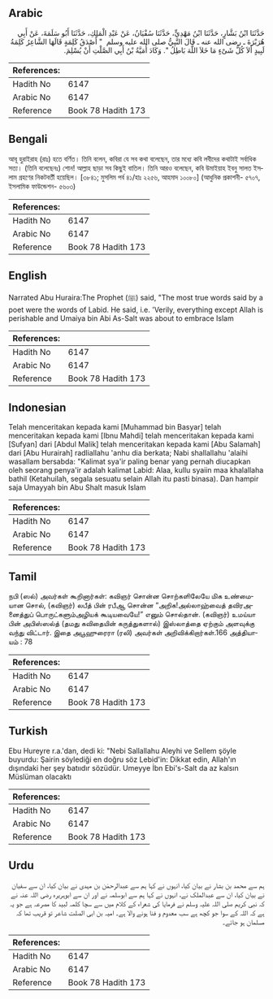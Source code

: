 ## Arabic


<div dir="rtl" lang="ar" style={{fontSize:'larger',backgroundColor:'#f8f9fa',padding:20}}>
حَدَّثَنَا ابْنُ بَشَّارٍ، حَدَّثَنَا ابْنُ مَهْدِيٍّ، حَدَّثَنَا سُفْيَانُ، عَنْ عَبْدِ الْمَلِكِ، حَدَّثَنَا أَبُو سَلَمَةَ، عَنْ أَبِي هُرَيْرَةَ ـ رضى الله عنه ـ قَالَ النَّبِيُّ صلى الله عليه وسلم ‏ "‏ أَصْدَقُ كَلِمَةٍ قَالَهَا الشَّاعِرُ كَلِمَةُ لَبِيدٍ أَلاَ كُلُّ شَىْءٍ مَا خَلاَ اللَّهَ بَاطِلُ ‏"‏‏.‏ وَكَادَ أُمَيَّةُ بْنُ أَبِي الصَّلْتِ أَنْ يُسْلِمَ‏.‏
</div>
<div style={{backgroundColor:'#f8f9fa',padding:20, marginBottom: 10}}><table> <thead> <tr> <th>References:</th> <th></th> </tr> </thead> <tbody><tr><td>Hadith No</td><td>6147</td></tr><tr><td>Arabic No</td><td>6147</td></tr><tr><td>Reference</td><td>Book 78 Hadith 173</td></tr></tbody></table></div>

## Bengali


<div dir="ltr" lang="bn" style={{fontSize:'larger',backgroundColor:'#f8f9fa',padding:20}}>
আবূ হুরাইরাহ (রাঃ) হতে বর্ণিত। তিনি বলেন, কবিরা যে সব কথা বলেছেন, তার মধ্যে কবি লবীদের কথাটাই সর্বাধিক সত্য। (তিনি বলেছেনঃ) শোন! আল্লাহ ছাড়া সব কিছুই বাতিল। তিনি আরও বলেছেন, কবি উমাইয়াহ ইবনু সালত ইসলাম গ্রহণের নিকটবর্তী হয়েছিল। [৩৮৪১; মুসলিম পর্ব ৪১/হাঃ ২২৫৬, আহমাদ ১০০৮০] (আধুনিক প্রকাশনী- ৫৭০৭, ইসলামিক ফাউন্ডেশন- ৫৬০৩)
</div>
<div style={{backgroundColor:'#f8f9fa',padding:20, marginBottom: 10}}><table> <thead> <tr> <th>References:</th> <th></th> </tr> </thead> <tbody><tr><td>Hadith No</td><td>6147</td></tr><tr><td>Arabic No</td><td>6147</td></tr><tr><td>Reference</td><td>Book 78 Hadith 173</td></tr></tbody></table></div>

## English


<div dir="ltr" lang="en" style={{fontSize:'larger',backgroundColor:'#f8f9fa',padding:20}}>
Narrated Abu Huraira:The Prophet (ﷺ) said, "The most true words said by a poet were the words of Labid. He said, i.e. 'Verily, everything except Allah is perishable and Umaiya bin Abi As-Salt was about to embrace Islam
</div>
<div style={{backgroundColor:'#f8f9fa',padding:20, marginBottom: 10}}><table> <thead> <tr> <th>References:</th> <th></th> </tr> </thead> <tbody><tr><td>Hadith No</td><td>6147</td></tr><tr><td>Arabic No</td><td>6147</td></tr><tr><td>Reference</td><td>Book 78 Hadith 173</td></tr></tbody></table></div>

## Indonesian


<div dir="ltr" lang="id" style={{fontSize:'larger',backgroundColor:'#f8f9fa',padding:20}}>
Telah menceritakan kepada kami [Muhammad bin Basyar] telah menceritakan kepada kami [Ibnu Mahdi] telah menceritakan kepada kami [Sufyan] dari [Abdul Malik] telah menceritakan kepada kami [Abu Salamah] dari [Abu Hurairah] radliallahu 'anhu dia berkata; Nabi shallallahu 'alaihi wasallam bersabda: "Kalimat sya'ir paling benar yang pernah diucapkan oleh seorang penya'ir adalah kalimat Labid: Alaa, kullu syaiin maa khalallaha bathil (Ketahuilah, segala sesuatu selain Allah itu pasti binasa). Dan hampir saja Umayyah bin Abu Shalt masuk Islam
</div>
<div style={{backgroundColor:'#f8f9fa',padding:20, marginBottom: 10}}><table> <thead> <tr> <th>References:</th> <th></th> </tr> </thead> <tbody><tr><td>Hadith No</td><td>6147</td></tr><tr><td>Arabic No</td><td>6147</td></tr><tr><td>Reference</td><td>Book 78 Hadith 173</td></tr></tbody></table></div>

## Tamil


<div dir="ltr" lang="ta" style={{fontSize:'larger',backgroundColor:'#f8f9fa',padding:20}}>
நபி (ஸல்) அவர்கள் கூறினார்கள்: கவிஞர் சொன்ன சொற்களிலேயே மிக உண்மையான சொல், (கவிஞர்) லபீத் பின் ரபீஆ சொன்ன “அறிக!அல்லாஹ்வைத் தவிரஅனைத்துப் பொருட்களும்அழியக் கூடியவையே!” எனும் சொல்தான். (கவிஞர்) உமய்யா பின் அபிஸ்ஸல்த் (தமது கவிதையின் கருத்துகளால்) இஸ்லாத்தை ஏற்கும் அளவுக்கு வந்து விட்டார். இதை அபூஹுரைரா (ரலி) அவர்கள் அறிவிக்கிறார்கள்.166 அத்தியாயம் : 78
</div>
<div style={{backgroundColor:'#f8f9fa',padding:20, marginBottom: 10}}><table> <thead> <tr> <th>References:</th> <th></th> </tr> </thead> <tbody><tr><td>Hadith No</td><td>6147</td></tr><tr><td>Arabic No</td><td>6147</td></tr><tr><td>Reference</td><td>Book 78 Hadith 173</td></tr></tbody></table></div>

## Turkish


<div dir="ltr" lang="tr" style={{fontSize:'larger',backgroundColor:'#f8f9fa',padding:20}}>
Ebu Hureyre r.a.'dan, dedi ki: "Nebi Sallallahu Aleyhi ve Sellem şöyle buyurdu: Şairin söylediği en doğru söz Lebid'in: Dikkat edin, Allah'ın dışındaki her şey batııdır sözüdür. Umeyye İbn Ebi's-Salt da az kalsın Müslüman olacaktı
</div>
<div style={{backgroundColor:'#f8f9fa',padding:20, marginBottom: 10}}><table> <thead> <tr> <th>References:</th> <th></th> </tr> </thead> <tbody><tr><td>Hadith No</td><td>6147</td></tr><tr><td>Arabic No</td><td>6147</td></tr><tr><td>Reference</td><td>Book 78 Hadith 173</td></tr></tbody></table></div>

## Urdu


<div dir="rtl" lang="ur" style={{fontSize:'larger',backgroundColor:'#f8f9fa',padding:20}}>
ہم سے محمد بن بشار نے بیان کیا، انہوں نے کہا ہم سے عبدالرحمٰن بن مہدی نے بیان کیا، ان سے سفیان نے بیان کیا، ان سے عبدالملک نے، انہوں نے کہا ہم سے ابوسلمہ نے اور ان سے ابوہریرہ رضی اللہ عنہ نے کہ نبی کریم صلی اللہ علیہ وسلم نے فرمایا کی شعراء کے کلام میں سے سچا کلمہ لبید کا مصرعہ ہے جو یہ ہے کہ اللہ کے سوا جو کچھ ہے سب معدوم و فنا ہونے والا ہے۔ امیہ بن ابی الصلت شاعر تو قریب تھا کہ مسلمان ہو جائے۔
</div>
<div style={{backgroundColor:'#f8f9fa',padding:20, marginBottom: 10}}><table> <thead> <tr> <th>References:</th> <th></th> </tr> </thead> <tbody><tr><td>Hadith No</td><td>6147</td></tr><tr><td>Arabic No</td><td>6147</td></tr><tr><td>Reference</td><td>Book 78 Hadith 173</td></tr></tbody></table></div>